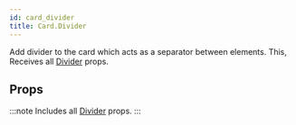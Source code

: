 ```yaml
---
id: card_divider
title: Card.Divider
---
```



Add divider to the card which acts as a separator between elements.
This, Receives all [Divider](divider#props) props.

## Props

:::note
Includes all [Divider](/docs/documentation/divider#props) props.
:::
